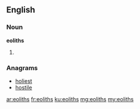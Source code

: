 ==English==

===Noun===
'''eoliths'''

# {{plural of|eolith}}

===Anagrams===
* [[holiest#English|holiest]]
* [[hostile#English|hostile]]

[[ar:eoliths]]
[[fr:eoliths]]
[[ku:eoliths]]
[[mg:eoliths]]
[[my:eoliths]]